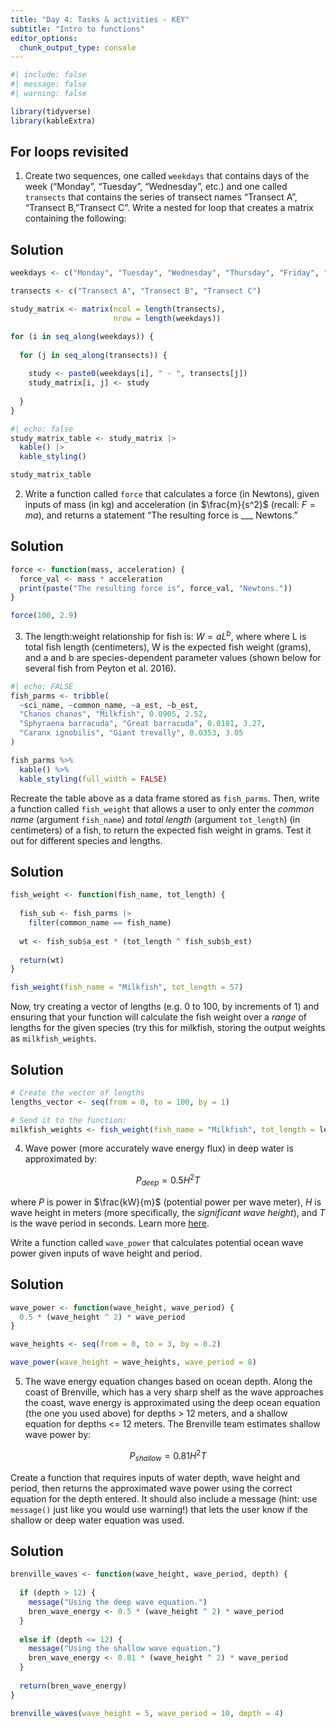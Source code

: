 ```yaml
---
title: "Day 4: Tasks & activities - KEY"
subtitle: "Intro to functions"
editor_options: 
  chunk_output_type: console
---
```


```r
#| include: false
#| message: false
#| warning: false

library(tidyverse)
library(kableExtra)
```

## For loops revisited

1. Create two sequences, one called `weekdays` that contains days of the week ("Monday", "Tuesday", "Wednesday", etc.) and one called `transects` that contains the series of transect names "Transect A", "Transect B, "Transect C". Write a nested for loop that creates a matrix containing the following: 

::: {.callout-important}
## Solution
```r
weekdays <- c("Monday", "Tuesday", "Wednesday", "Thursday", "Friday", "Saturday", "Sunday")

transects <- c("Transect A", "Transect B", "Transect C")

study_matrix <- matrix(ncol = length(transects),
                       nrow = length(weekdays))

for (i in seq_along(weekdays)) {
  
  for (j in seq_along(transects)) {
    
    study <- paste0(weekdays[i], " - ", transects[j])
    study_matrix[i, j] <- study
    
  }
}
```

```r
#| echo: false
study_matrix_table <- study_matrix |> 
  kable() |> 
  kable_styling()

study_matrix_table
```
:::

2. Write a function called `force` that calculates a force (in Newtons), given inputs of mass (in kg) and acceleration (in $\frac{m}{s^2}$ (recall: $F = ma$), and returns a statement "The resulting force is ___ Newtons."

::: {.callout-important}
## Solution
```r
force <- function(mass, acceleration) {
  force_val <- mass * acceleration
  print(paste("The resulting force is", force_val, "Newtons."))
}

force(100, 2.9)
```
:::

3. The length:weight relationship for fish is: $W=aL^b$, where where L is total fish length (centimeters), W is the expected fish weight (grams), and a and b are species-dependent parameter values (shown below for several fish from Peyton et al. 2016). 

```r
#| echo: FALSE
fish_parms <- tribble(
  ~sci_name, ~common_name, ~a_est, ~b_est,
  "Chanos chanos", "Milkfish", 0.0905, 2.52,
  "Sphyraena barracuda", "Great barracuda", 0.0181, 3.27,
  "Caranx ignobilis", "Giant trevally", 0.0353, 3.05
)

fish_parms %>% 
  kable() %>% 
  kable_styling(full_width = FALSE)
```

Recreate the table above as a data frame stored as `fish_parms`. Then, write a function called `fish_weight` that allows a user to only enter the *common name* (argument `fish_name`) and *total length* (argument `tot_length`) (in centimeters) of a fish, to return the expected fish weight in grams. Test it out for different species and lengths. 

::: {.callout-important}
## Solution
```r
fish_weight <- function(fish_name, tot_length) {
  
  fish_sub <- fish_parms |> 
    filter(common_name == fish_name)
  
  wt <- fish_sub$a_est * (tot_length ^ fish_sub$b_est)
  
  return(wt)
}

fish_weight(fish_name = "Milkfish", tot_length = 57)

```
:::

Now, try creating a vector of lengths (e.g. 0 to 100, by increments of 1) and ensuring that your function will calculate the fish weight over a *range* of lengths for the given species (try this for milkfish, storing the output weights as `milkfish_weights`.

::: {.callout-important}
## Solution
```r
# Create the vector of lengths
lengths_vector <- seq(from = 0, to = 100, by = 1)

# Send it to the function: 
milkfish_weights <- fish_weight(fish_name = "Milkfish", tot_length = lengths_vector)
```
:::

4. Wave power (more accurately wave energy flux) in deep water is approximated by: 

$$P_{deep}=0.5 H^2 T$$

where $P$ is power in $\frac{kW}{m}$ (potential power per wave meter), $H$ is wave height in meters (more specifically, the *significant wave height*), and $T$ is the wave period in seconds. Learn more [here](https://en.wikipedia.org/wiki/Wave_power).

Write a function called `wave_power` that calculates potential ocean wave power given inputs of wave height and period. 

::: {.callout-important}
## Solution
```r
wave_power <- function(wave_height, wave_period) {
  0.5 * (wave_height ^ 2) * wave_period
}
```

```r
wave_heights <- seq(from = 0, to = 3, by = 0.2)

wave_power(wave_height = wave_heights, wave_period = 8)
```
:::

5. The wave energy equation changes based on ocean depth. Along the coast of Brenville, which has a very sharp shelf as the wave approaches the coast, wave energy is approximated using the deep ocean equation (the one you used above) for depths > 12 meters, and a shallow equation for depths <= 12 meters. The Brenville team estimates shallow wave power by:

$$P_{shallow}=0.81 H^2 T$$

Create a function that requires inputs of water depth, wave height and period, then returns the approximated wave power using the correct equation for the depth entered. It should also include a message (hint: use `message()` just like you would use warning!) that lets the user know if the shallow or deep water equation was used. 

::: {.callout-important}
## Solution
```r
brenville_waves <- function(wave_height, wave_period, depth) {
  
  if (depth > 12) {
    message("Using the deep wave equation.")
    bren_wave_energy <- 0.5 * (wave_height ^ 2) * wave_period
  }
  
  else if (depth <= 12) {
    message("Using the shallow wave equation.")
    bren_wave_energy <- 0.81 * (wave_height ^ 2) * wave_period
  }
  
  return(bren_wave_energy)
}

brenville_waves(wave_height = 5, wave_period = 10, depth = 4)
```
:::
